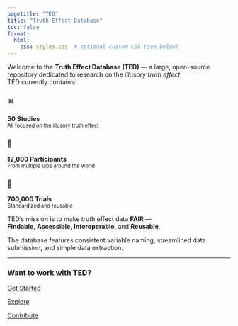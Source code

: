 ---
pagetitle: "TED"
title: "Truth Effect Database"
toc: false
format:
  html:
    css: styles.css  # optional custom CSS (see below)
---

::: {.lead}

Welcome to the **Truth Effect Database (TED)** — a large, open-source repository dedicated to research on the *illusory truth effect*.  
TED currently contains:

<div class="stats-container">
  
::: {.stat-box}
### 📊  
**50 Studies**  
<small>All focused on the illusory truth effect</small>
:::

::: {.stat-box}
### 👥  
**12,000 Participants**  
<small>From multiple labs around the world</small>
:::

::: {.stat-box}
### 🧪  
**700,000 Trials**  
<small>Standardized and reusable</small>
:::

</div>

TED's mission is to make truth effect data **FAIR** —  
**Findable**, **Accessible**, **Interoperable**, and **Reusable**.

The database features consistent variable naming, streamlined data submission, and simple data extraction.

:::

---

### Want to work with TED?

<div class="d-flex flex-wrap gap-3 my-4 justify-content-center">
  [<i class="bi bi-gear"></i> Get Started](get-started.qmd){.btn .btn-lg .btn-outline-primary}

  [<i class="bi bi-bar-chart-line"></i> Explore](explore.qmd){.btn .btn-lg .btn-outline-info}

  [<i class="bi bi-upload"></i> Contribute](contribute.qmd){.btn .btn-lg .btn-outline-success}
</div>
